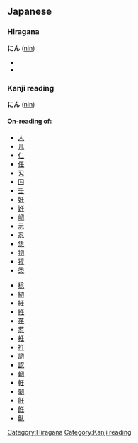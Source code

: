 ==Japanese==                                          
===Hiragana===
[[Category:Hiragana]]
'''にん''' ([[nin]])
*{{japdef|人|[[person]]}}
*{{japdef|任|[[duty]], [[obligation]]}}

===Kanji reading===
[[Category:Kanji reading]]
'''にん''' ([[nin]])
====On-reading of:====
{{top}}
*[[人]] 
*[[儿]] 
*[[仁]] 
*[[任]] 
*[[刄]] 
*[[囜]] 
*[[壬]] 
*[[妊]] 
*[[姙]] 
*[[屻]] 
*[[忈]] 
*[[忍]] 
*[[恁]] 
*[[牣]] 
*[[犉]] 
*[[秂]] 
{{mid}}
*[[稔]] 
*[[紉]] 
*[[紝]] 
*[[絍]] 
*[[荏]] 
*[[荵]] 
*[[衽]] 
*[[袵]] 
*[[訒]] 
*[[認]] 
*[[軔]] 
*[[軠]] 
*[[韌]] 
*[[飪]] 
*[[餁]] 
*[[魜]]
{{bottom}}